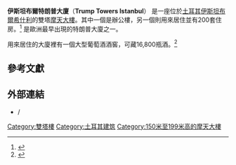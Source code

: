 {{noteTA|1=zh-tw:川普;zh-cn:特朗普;zh-hk:特朗普;}}
{{Infobox building
| name               = 伊斯坦布爾特朗普大廈
| image              = Trump Towers, Şişli - residental tower.jpg
| caption            =
| location           = [[土耳其|土耳其]]，[[伊斯坦布爾|伊斯坦布爾]]，[[希什利|希什利]]
| latd  = 41| latm = 4| lats = 3| latNS = N
| longd = 28| longm = 59| longs = 33.03| longEW = E
| iso_region         = TR
| coordinates_display= title
| status             = 完成
| start_date         =
| completion_date    =
| opening            = 2010年
| building_type      = 多用途
| antenna_spire      =
| roof               = 約{{convert|155|m|ft}}和{{convert|145|m|ft}}
| top_floor          =
| floor_count        = 39和37
| elevator_count     =
| cost               =
| floor_area         =
| architect          =
| structural_engineer=
| main_contractor    =
| developer          =
| owner              =
| management         =
| references         =
}}

'''伊斯坦布爾特朗普大廈'''（'''Trump Towers Istanbul'''） 是一座位於[[土耳其|土耳其]][[伊斯坦布爾|伊斯坦布爾]][[希什利|希什利]]的雙塔[[摩天大樓|摩天大樓]]。其中一個是辦公樓，另一個則用來居住並有200套住房。<ref>{{Cite web |url=http://www.trump.com/Real_Estate_Portfolio/Turkey/Trump_Towers_Istanbul.asp |title=Trump.com |accessdate=2013-06-22 |archive-date=2015-08-21 |archive-url=https://web.archive.org/web/20150821040339/http://www.trump.com/Real_Estate_Portfolio/Turkey/Trump_Towers_Istanbul.asp |dead-url=no }}</ref> 是歐洲最早出現的特朗普大廈之一。

用來居住的大廈裡有一個大型葡萄酒酒窖，可藏16,800瓶酒。<ref>{{Cite web |url=http://arama.hurriyet.com.tr/arsivnews.aspx?id=9552958 |title=hurriyet.com.tr |accessdate=2013-06-22 |archive-date=2013-04-18 |archive-url=https://archive.is/20130418182556/http://arama.hurriyet.com.tr/arsivnews.aspx?id=9552958 |dead-url=yes }}</ref>

== 參考文獻==
{{Reflist}}

== 外部連結==

* {{tr icon}}/{{en icon}} {{official|http://www.trumpistanbul.com.tr/}}

[[Category:雙塔樓|Category:雙塔樓]]
[[Category:土耳其建筑|Category:土耳其建筑]]
[[Category:150米至199米高的摩天大樓|Category:150米至199米高的摩天大樓]]